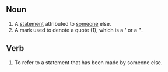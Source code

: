 ==Noun==
#A [[statement]] attributed to [[someone]] else.
#A mark used to denote a quote (1), which is a '''<nowiki>'</nowiki>''' or a '''"'''.

==Verb==
#To refer to a statement that has been made by someone else.